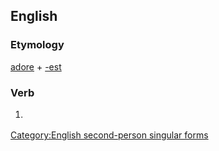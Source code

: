 ==English==

===Etymology===
[[adore]] + [[-est]]

===Verb===
{{infl|en|verb form}}

# {{archaic}} {{form of|Second-person singular simple present form|adore}}

[[Category:English second-person singular forms]]